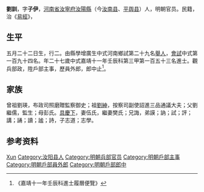{{Otheruses|other=名为刘训的其他人物|刘训}}
{{明清人物信息框
| 姓名 = 劉訓
| 原名 =
| 圖片名稱= 
| 圖片大小 =
| 圖片說明 = 
| 最高職務 =
| 國家 = 大明 
| 爵位 =
| 籍貫 = [[河南省|河南省]][[汝寧府|汝寧府]][[汝阳县_(隋朝)|汝陽縣]]（今[[汝南县|汝南县]]、[[平舆县|平舆县]]）
| 族裔 = 
| 旗籍 = 
| 字號 = 
| 諡號 =
| 出生日期 = 五月二十二日
| 出生地點 =
| 逝世日期 = 
| 逝世地點 =
| 墓葬 =
| 配偶 = 伍氏、樊氏
| 親屬 = 曾祖劉瑛，祖[[劉紳_(弘治進士)|劉紳]]，父劉繼儒，母彭氏
| 出身 =
* 嘉靖十一年壬辰科進士
| 經歷 =
| 著作 =  
*
*
*
}}
'''劉訓'''{{BD|1506年||1565年||}}，字'''子伊'''，[[河南省|河南省]][[汝寧府|汝寧府]][[汝阳县_(隋朝)|汝陽縣]]（今[[汝南县|汝南县]]、[[平舆县|平舆县]]）人，明朝官员。民籍，治《[[易經|易經]]》，

== 生平 ==
五月二十二日生，行二。由縣學增廣生中式河南鄉試第二十九名[[舉人|舉人]]，[[會試|會試]]中式第一百九十四名。年二十七歲中式嘉靖十一年壬辰科第三甲第一百五十三名進士。觀兵部政，陞戶部主事，歷員外郎，郎中止<ref>《嘉靖十一年壬辰科進士履曆便覽》</ref>。

== 家族 ==
曾祖劉瑛，布政司照磨贈監察御史；祖[[劉紳_(弘治進士)|劉紳]]，按察司副使詔進三品通議大夫；父劉繼儒，監生；母彭氏。[[具慶下|具慶下]]，妻伍氏，繼妻樊氏；兄誨，弟謨；訥；試；評；講；誦；讀；謐；詩，子志道；志學。

== 参考资料 ==
{{reflist}}

{{嘉靖十一年壬辰科殿试金榜}}

{{Authority control}}

{{DEFAULTSORT:Liu刘}}
[[Category:刘姓|Xun]]
[[Category:汝阳县人|Category:汝阳县人]]
[[Category:明朝兵部官员|Category:明朝兵部官员]]
[[Category:明朝戶部主事|Category:明朝戶部主事]]
[[Category:明朝戶部員外郎|Category:明朝戶部員外郎]]
[[Category:明朝戶部郎中|Category:明朝戶部郎中]]


{{明朝官员小作品}}